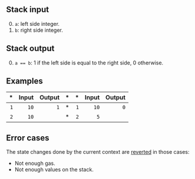 ## Stack input

0. `a`: left side integer.
1. `b`: right side integer.

## Stack output

0. `a == b`: 1 if the left side is equal to the right side, 0 otherwise.

## Examples

| * | Input | Output | * | * | Input | Output |
|--:|------:|-------:|--:|--:|------:|-------:|
| `1` | `10` | `1` | * | `1` | `10` | `0` |
| `2` | `10` | | * | `2` | `5` | |

## Error cases

The state changes done by the current context are [reverted](#FD) in those cases:
- Not enough gas.
- Not enough values on the stack.
